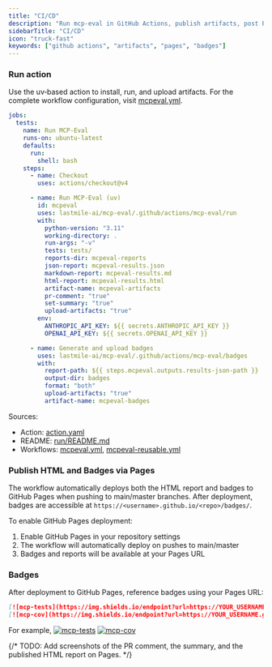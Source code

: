 ```yaml
---
title: "CI/CD"
description: "Run mcp-eval in GitHub Actions, publish artifacts, post PR comments, and add badges."
sidebarTitle: "CI/CD"
icon: "truck-fast"
keywords: ["github actions", "artifacts", "pages", "badges"]
---
```


### Run action

Use the uv‑based action to install, run, and upload artifacts. For the complete workflow configuration, visit [mcpeval.yml](https://github.com/lastmile-ai/mcp-eval/blob/main/.github/workflows/mcpeval.yml).

```yaml
jobs:
  tests:
    name: Run MCP-Eval
    runs-on: ubuntu-latest
    defaults:
      run:
        shell: bash
    steps:
      - name: Checkout
        uses: actions/checkout@v4

      - name: Run MCP-Eval (uv)
        id: mcpeval
        uses: lastmile-ai/mcp-eval/.github/actions/mcp-eval/run
        with:
          python-version: "3.11"
          working-directory: .
          run-args: "-v"
          tests: tests/
          reports-dir: mcpeval-reports
          json-report: mcpeval-results.json
          markdown-report: mcpeval-results.md
          html-report: mcpeval-results.html
          artifact-name: mcpeval-artifacts
          pr-comment: "true"
          set-summary: "true"
          upload-artifacts: "true"
        env:
          ANTHROPIC_API_KEY: ${{ secrets.ANTHROPIC_API_KEY }}
          OPENAI_API_KEY: ${{ secrets.OPENAI_API_KEY }}

      - name: Generate and upload badges
        uses: lastmile-ai/mcp-eval/.github/actions/mcp-eval/badges
        with:
          report-path: ${{ steps.mcpeval.outputs.results-json-path }}
          output-dir: badges
          format: "both"
          upload-artifacts: "true"
          artifact-name: mcpeval-badges
```

Sources:

- Action: [action.yaml](https://github.com/lastmile-ai/mcp-eval/blob/main/.github/actions/mcp-eval/run/action.yaml)
- README: [run/README.md](https://github.com/lastmile-ai/mcp-eval/blob/main/.github/actions/mcp-eval/run/README.md)
- Workflows: [mcpeval.yml](https://github.com/lastmile-ai/mcp-eval/blob/main/.github/workflows/mcpeval.yml), [mcpeval-reusable.yml](https://github.com/lastmile-ai/mcp-eval/blob/main/.github/workflows/mcpeval-reusable.yml)

### Publish HTML and Badges via Pages

The workflow automatically deploys both the HTML report and badges to GitHub Pages when pushing to main/master branches. After deployment, badges are accessible at `https://<username>.github.io/<repo>/badges/`.

To enable GitHub Pages deployment:

1. Enable GitHub Pages in your repository settings
2. The workflow will automatically deploy on pushes to main/master
3. Badges and reports will be available at your Pages URL

### Badges

After deployment to GitHub Pages, reference badges using your Pages URL:

```markdown
[![mcp-tests](https://img.shields.io/endpoint?url=https://YOUR_USERNAME.github.io/YOUR_REPO/badges/mcp-tests.json&cacheSeconds=300)](https://YOUR_USERNAME.github.io/YOUR_REPO/)
[![mcp-cov](https://img.shields.io/endpoint?url=https://YOUR_USERNAME.github.io/YOUR_REPO/badges/mcp-cov.json&cacheSeconds=300)](https://YOUR_USERNAME.github.io/YOUR_REPO/)
```

For example,
[![mcp-tests](https://img.shields.io/endpoint?url=https://lastmile-ai.github.io/mcp-eval/badges/mcp-tests.json&cacheSeconds=300)](https://lastmile-ai.github.io/mcp-eval/)
[![mcp-cov](https://img.shields.io/endpoint?url=https://lastmile-ai.github.io/mcp-eval/badges/mcp-cov.json&cacheSeconds=300)](https://lastmile-ai.github.io/mcp-eval/)

{/* TODO: Add screenshots of the PR comment, the summary, and the published HTML report on Pages. */}
